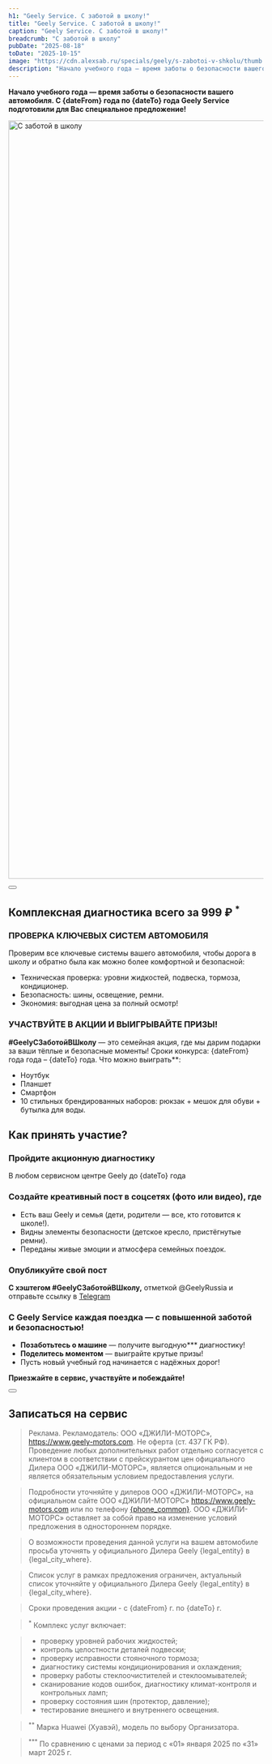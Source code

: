 ```yaml
---
h1: "Geely Service. С заботой в школу!"
title: "Geely Service. С заботой в школу!"
caption: "Geely Service. С заботой в школу!"
breadcrumb: "С заботой в школу"
pubDate: "2025-08-18"
toDate: "2025-10-15"
image: "https://cdn.alexsab.ru/specials/geely/s-zabotoi-v-shkolu/thumb.webp"
description: "Начало учебного года — время заботы о безопасности вашего автомобиля. С «18» августа 2025 года по «15» октября 2025 года Geely Service подготовили для Вас специальное предложение:"
---
```



**Начало учебного года — время заботы о безопасности вашего автомобиля. С {dateFrom} года по {dateTo} года Geely Service подготовили для Вас специальное предложение!**

<picture>
	<source media="(min-width: 768px)" srcset="https://cdn.alexsab.ru/specials/geely/s-zabotoi-v-shkolu/banner_1920w.webp" />
	<source media="(min-width: 320px)" srcset="https://cdn.alexsab.ru/specials/geely/s-zabotoi-v-shkolu/banner_1024w.webp" />
	<img src="https://cdn.alexsab.ru/specials/geely/s-zabotoi-v-shkolu/banner_1024w.webp" class="w-full mb-10" width="1496" alt="С заботой в школу" />
</picture>

<Timer 
    title='Готовьтесь к учебному году с безопасными поездками'
	class='!pt-0'
    endtime='2025-10-15T23:59:59+04:00'
/>

<div class="flex justify-center pb-20">
	<Button view="scroll-link" classes="!btn !text-white !no-underline" url="#service-request" title="Записаться на сервис" />
</div>

<div class="mt-10">
	<h2>Комплексная диагностика всего за&nbsp;999&nbsp;₽ <sup>*</sup></h2>
	<InfoSectionWithImage image={{
		desktop: 'https://cdn.alexsab.ru/specials/geely/s-zabotoi-v-shkolu/1.webp',
	}}>
			<h3 class="font-bold">ПРОВЕРКА КЛЮЧЕВЫХ СИСТЕМ АВТОМОБИЛЯ</h3>
			<div class="web_block_media-accordion__accordion-text text-color-secondary text-content">
                <p>Проверим все ключевые системы вашего автомобиля, чтобы дорога в школу и обратно была как можно более комфортной и безопасной:</p>
				<ul>
					<li>Техническая проверка:&nbsp;уровни жидкостей, подвеска, тормоза, кондиционер.</li>
					<li>Безопасность:&nbsp;шины, освещение, ремни.</li>
					<li>Экономия:&nbsp;выгодная цена за полный осмотр!</li>
				</ul>
			</div>
	</InfoSectionWithImage>
	<InfoSectionWithImage image={{
		desktop: 'https://cdn.alexsab.ru/specials/geely/s-zabotoi-v-shkolu/2.webp',
	}}>
			<h3 class="font-bold">УЧАСТВУЙТЕ В АКЦИИ И ВЫИГРЫВАЙТЕ ПРИЗЫ!</h3>
			<div class="web_block_media-accordion__accordion-text text-color-secondary text-content">
                  <p><strong>#GeelyСЗаботойВШколу</strong>&nbsp;— это семейная акция, где мы дарим подарки за ваши тёплые и безопасные моменты! Сроки конкурса:&nbsp;{dateFrom} года года – {dateTo} года.
				Что можно выиграть**:</p>
				<ul>
					<li>Ноутбук</li>
					<li>Планшет</li>
					<li>Смартфон</li>
					<li>10 стильных брендированных наборов: рюкзак + мешок для обуви + бутылка для воды.</li>
				</ul>
            </div>
	</InfoSectionWithImage>
</div>

<div class="">
	<h2>Как принять участие?</h2>
	<InfoSectionWithImage image={{
		desktop: 'https://cdn.alexsab.ru/specials/geely/s-zabotoi-v-shkolu/3.webp',
	}}>
			<h3 class="font-bold">Пройдите акционную диагностику</h3>
			<div class="web_block_media-accordion__accordion-text text-color-secondary text-content">
                <p>В любом сервисном центре Geely до {dateTo} года</p>
			</div>
	</InfoSectionWithImage>
	<InfoSectionWithImage image={{
		desktop: 'https://cdn.alexsab.ru/specials/geely/s-zabotoi-v-shkolu/4.webp',
	}}>
			<h3 class="font-bold">Создайте креативный пост в соцсетях (фото или видео), где</h3>
			<div class="web_block_media-accordion__accordion-text text-color-secondary text-content">
				<ul>
					<li>Есть ваш&nbsp;Geely&nbsp;и семья (дети, родители — все, кто готовится к школе!).</li>
					<li>Видны&nbsp;элементы безопасности&nbsp;(детское кресло, пристёгнутые ремни).</li>
					<li>Переданы&nbsp;живые эмоции&nbsp;и атмосфера семейных поездок.</li>
				</ul>
            </div>
	</InfoSectionWithImage>
	<InfoSectionWithImage image={{
		desktop: 'https://cdn.alexsab.ru/specials/geely/s-zabotoi-v-shkolu/5.webp',
	}}>
			<h3 class="font-bold">Опубликуйте свой пост</h3>
			<div class="web_block_media-accordion__accordion-text text-color-secondary text-content">
				<strong>С хэштегом&nbsp;#GeelyСЗаботойВШколу,</strong> отметкой&nbsp;@GeelyRussia&nbsp;и отправьте ссылку в&nbsp;<a href="https://t.me/geelyofficial" target="_blank">Telegram</a>
			</div>
	</InfoSectionWithImage>
</div>

<div class="">
	<InfoSectionWithImage image={{
		desktop: 'https://cdn.alexsab.ru/specials/geely/s-zabotoi-v-shkolu/6.webp',
	}}>
			<h3 class="font-bold">С&nbsp;Geely Service каждая поездка&nbsp;&mdash; с&nbsp;повышенной заботой и&nbsp;безопасностью!</h3>
			<div class="web_block_media-text__text text-content text-color-secondary">
				<ul>
					<li><strong>Позаботьтесь о машине</strong>&nbsp;— получите выгодную*** диагностику!</li>
					<li><strong>Поделитесь моментом</strong>&nbsp;— выиграйте крутые призы!</li>
					<li>Пусть новый учебный год&nbsp;начинается с надёжных дорог!</li>
				</ul>
				<p><strong>Приезжайте в сервис, участвуйте и побеждайте!</strong>&nbsp;</p>
			</div>
	</InfoSectionWithImage>
</div>

<div class="flex justify-center">
	<Button view="link" classes="!btn btn-o !no-underline" url="https://www.geely-motors.com/%D0%9F%D1%80%D0%B0%D0%B2%D0%B8%D0%BB%D0%B0%20%D0%9C%D0%B5%D1%80%D0%BE%D0%BF%D1%80%D0%B8%D1%8F%D1%82%D0%B8%D1%8F_Geely%20Service_%D0%A1%20%D0%B7%D0%B0%D0%B1%D0%BE%D1%82%D0%BE%D0%B9%20%D0%B2%20%D1%88%D0%BA%D0%BE%D0%BB%D1%83_15957886627072464342.pdf" title="Правила конкурса" target="_blank" />
</div>

<div class="py-20" id="service-request">
	<h2>Записаться на сервис</h2>
	<Form dataFormName="Запись на сервис" showModelSelect={true} />
</div>

> Реклама. Рекламодатель: ООО «ДЖИЛИ-МОТОРС», https://www.geely-motors.com. Не оферта (ст. 437 ГК РФ). Проведение любых дополнительных работ отдельно согласуется с клиентом в соответствии с прейскурантом цен официального Дилера ООО «ДЖИЛИ-МОТОРС», является опциональным и не является обязательным условием предоставления услуги.

> Подробности уточняйте у дилеров ООО «ДЖИЛИ-МОТОРС», на официальном сайте ООО «ДЖИЛИ-МОТОРС» https://www.geely-motors.com или по телефону <a href="{phoneFormat(phone_common)}">{phone_common}</a>. ООО «ДЖИЛИ-МОТОРС» оставляет за собой право на изменение условий предложения в одностороннем порядке.

> О возможности проведения данной услуги на вашем автомобиле просьба уточнять у официального Дилера Geely {legal_entity} в {legal_city_where}.

> Список услуг в рамках предложения ограничен, актуальный список уточняйте у официального Дилера Geely {legal_entity} в {legal_city_where}.

> Сроки проведения акции - с {dateFrom} г. по {dateTo} г.

> <sup>*</sup> Комплекс услуг включает:

> - проверку уровней рабочих жидкостей;
> - контроль целостности деталей подвески;
> - проверку исправности стояночного тормоза;
> - диагностику системы кондиционирования и охлаждения;
> - проверку работы стеклоочистителей и стеклоомывателей;
> - сканирование кодов ошибок, диагностику климат-контроля и контрольных ламп;
> - проверку состояния шин (протектор, давление);
> - тестирование внешнего и внутреннего освещения.

> <sup>**</sup> Марка Huawei (Хуавэй), модель по выбору Организатора.

> <sup>***</sup> По сравнению с ценами за период с «01» января 2025 по «31» март 2025 г.